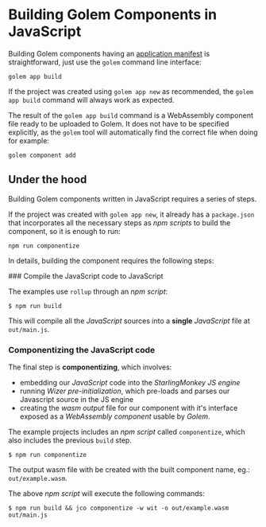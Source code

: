 
# Building Golem Components in JavaScript

Building Golem components having an [application manifest](/app-manifest) is straightforward, just use the `golem` command line interface:

```shell copy
golem app build
```

If the project was created using `golem app new` as recommended, the `golem app build` command will always work as expected.

The result of the `golem app build` command is a WebAssembly component file ready to be uploaded to Golem. It does not have to be specified explicitly, as the `golem` tool will automatically find the correct file when doing for example:

```shell copy
golem component add
```

## Under the hood
Building Golem components written in JavaScript requires a series of steps.

If the project was created with `golem app new`, it already has a `package.json` that incorporates all the necessary steps as _npm scripts_ to build the component, so it is enough to run:

```shell copy
npm run componentize
```

In details, building the component requires the following steps:

<Steps>
### Compile the JavaScript code to JavaScript

The examples use `rollup` through an _npm script_:

```shell
$ npm run build
```

This will compile all the _JavaScript_ sources into a **single** _JavaScript_ file at `out/main.js`.

### Componentizing the JavaScript code

The final step is **componentizing**, which involves:

- embedding our _JavaScript_ code into the _StarlingMonkey JS engine_
- running _Wizer pre-initialization_, which pre-loads and parses our Javascript source in the JS engine
- creating the _wasm output_ file for our component with it's interface exposed as a _WebAssembly component_ usable by _Golem_.

The example projects includes an _npm script_ called `componentize`, which also includes the previous `build` step.

```shell
$ npm run componentize
```

The output wasm file with be created with the built component name, eg.: `out/example.wasm`.

The above _npm script_ will execute the following commands:

```
$ npm run build && jco componentize -w wit -o out/example.wasm out/main.js
```

</Steps>
